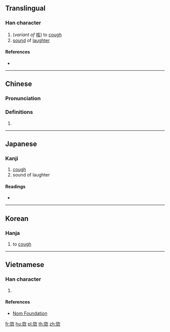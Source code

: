 ==Translingual==

===Han character===
{{Han char|rn=76|rad=欠|as=06|sn=10|four=07882|canj=YONO|ids=⿰亥欠}}

# (''variant of'' [[咳]]) to [[cough]]
# [[sound]] of [[laughter]]

====References====
* {{Han ref|kx=0567.190|dkj=16061|dj=0955.370|hdz=32139.050|uh=6B2C|ud=27436|bh=D1F5|bd=53749}}

----

==Chinese==
{{zh-forms}}

===Pronunciation===
{{zh-pron
|m=kài
|c=kat1
|mc=y
|oc=y
|ma=
|cat=v,n
}}

===Definitions===
# {{rfdef|lang=zh}}

----

==Japanese==

===Kanji===
{{ja-kanji|grade=|rs=欠06}}

# [[cough]]
# sound of laughter

====Readings====
* {{ja-readings|on=[[かい]] (kai), [[き]] (ki), [[がい]] (gai)|kun=[[せき]] (seki)}}

----

==Korean==

===Hanja===
{{ko-hanja|hangeul=해|eumhun=|rv=hae|mr=hae|y=hay}}

# to [[cough]]

----

==Vietnamese==

===Han character===
{{vi-readings|rs=欠06| hanviet = khái}}

# {{defn|lang=vi|sort=欠06}}

====References====
*[http://nomfoundation.org/common/nom_details.php?codepoint=6b2c Nom Foundation]

[[fr:欬]]
[[hu:欬]]
[[pl:欬]]
[[th:欬]]
[[zh:欬]]